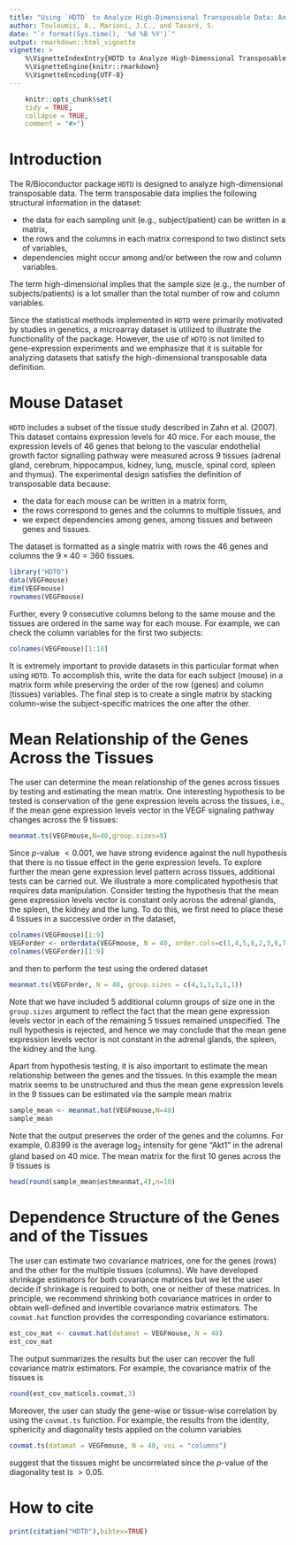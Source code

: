 ```yaml
---
title: "Using `HDTD` to Analyze High-Dimensional Transposable Data: An Application in Genetics"
author: Touloumis, A., Marioni, J.C., and Tavaré, S.
date: "`r format(Sys.time(), '%d %B %Y')`"
output: rmarkdown::html_vignette
vignette: >
    %\VignetteIndexEntry{HDTD to Analyze High-Dimensional Transposable Data}
    %\VignetteEngine{knitr::rmarkdown}
    %\VignetteEncoding{UTF-8}
---
```

```r
    knitr::opts_chunk$set(
    tidy = TRUE,
    collapse = TRUE, 
    comment = "#>")
```

# Introduction
The R/Bioconductor package `HDTD` is designed to analyze high-dimensional transposable data. The term transposable data implies the following structural information in the dataset: 

* the data for each sampling unit (e.g., subject/patient) can be written in a matrix,
* the rows and the columns in each matrix correspond to two distinct sets of variables,
* dependencies might occur among and/or between the row and column variables.

The term high-dimensional implies that the sample size (e.g., the number of subjects/patients) is a lot smaller than the total number of row and column variables.

Since the statistical methods implemented in `HDTD` were primarily motivated by studies in genetics, a microarray dataset is utilized to illustrate the functionality of the package. However, the use of `HDTD` is not limited to gene-expression experiments and we emphasize that it is suitable for analyzing datasets that satisfy the high-dimensional transposable data definition.

# Mouse Dataset
`HDTD` includes a subset of the tissue study described in Zahn et al. (2007). This dataset contains expression levels for $40$ mice. For each mouse, the expression levels of $46$ genes that belong to the vascular endothelial growth factor signalling pathway were measured across $9$ tissues (adrenal gland, cerebrum, hippocampus, kidney, lung, muscle, spinal cord, spleen and thymus). The experimental design satisfies the definition of transposable data because: 

* the data for each mouse can be written in a matrix form, 
* the rows correspond to genes and the columns to multiple tissues, and 
* we expect dependencies among genes, among tissues and between genes and tissues. 

The dataset is formatted as a single matrix with rows the $46$ genes and columns the $9 \times 40=360$ tissues.

```r
library("HDTD")
data(VEGFmouse)
dim(VEGFmouse)
rownames(VEGFmouse)
```

Further, every 9 consecutive columns belong to the same mouse and the tissues are ordered in the same way for each mouse. For example, we can check the column variables for the first two subjects:

```r
colnames(VEGFmouse)[1:18]
```

It is extremely important to provide datasets in this particular format when using `HDTD`. To accomplish this, write the data for each subject (mouse) in a matrix form while preserving the order of the row (genes) and column (tissues) variables. The final step is to create a single matrix by stacking column-wise the subject-specific matrices the one after the other.

# Mean Relationship of the Genes Across the Tissues
The user can determine the mean relationship of the genes across tissues by testing and estimating the mean matrix. One interesting hypothesis to be tested is conservation of the gene expression levels across the tissues, i.e., if the mean gene expression levels vector in the VEGF signaling pathway changes across the $9$ tissues:
```r
meanmat.ts(VEGFmouse,N=40,group.sizes=9)
```
Since $p$-value $<0.001$, we have strong evidence against the null hypothesis that there is no tissue effect in the gene expression levels. To explore further the mean gene expression level pattern across tissues, additional tests can be carried out. We illustrate a more complicated hypothesis that requires data manipulation. Consider testing the hypothesis that the mean gene expression levels vector is constant only across the adrenal glands, the spleen, the kidney and the lung. To do this, we first need to place these $4$ tissues in a successive order in the dataset,   
```r
colnames(VEGFmouse)[1:9]
VEGForder <- orderdata(VEGFmouse, N = 40, order.cols=c(1,4,5,8,2,3,6,7,9)) 
colnames(VEGForder)[1:9]
```
and then to perform the test using the ordered dataset
```r
meanmat.ts(VEGForder, N = 40, group.sizes = c(4,1,1,1,1,1))
```
Note that we have included $5$ additional column groups of size one in the `group.sizes` argument to reflect the fact that the mean gene expression levels vector in each of the remaining $5$ tissues remained unspecified. The null hypothesis is rejected, and hence we may conclude that the mean gene expression levels vector is not constant in the adrenal glands, the spleen, the kidney and the lung.

Apart from hypothesis testing, it is also important to estimate the mean relationship between the genes and the tissues. In this example the mean matrix seems to be unstructured and thus the mean gene expression levels in the $9$ tissues can be estimated via the sample mean matrix 
```r
sample_mean <- meanmat.hat(VEGFmouse,N=40)
sample_mean
```
Note that the output preserves the order of the genes and the columns. For example, $0.8399$ is the average $\log_2$ intensity for gene "Akt1" in the adrenal gland based on $40$ mice. The mean matrix for the first 10 genes across the $9$ tissues is
```r
head(round(sample_mean$estmeanmat,4),n=10)
```

# Dependence Structure of the Genes and of the Tissues
The user can estimate two covariance matrices, one for the genes (rows) and the other for the multiple tissues (columns). We have developed shrinkage estimators for both covariance matrices but we let the user decide if shrinkage is required to both, one or neither of these matrices. In principle, we recommend shrinking both covariance matrices in order to obtain well-defined and invertible covariance matrix estimators. The `covmat.hat` function provides the corresponding covariance estimators: 
```r
est_cov_mat <- covmat.hat(datamat = VEGFmouse, N = 40)
est_cov_mat
```
The output summarizes the results but the user can recover the full covariance matrix estimators. For example, the covariance matrix of the tissues is
```r
round(est_cov_mat$cols.covmat,3)
```
Moreover, the user can study the gene-wise or tissue-wise correlation by using the `covmat.ts` function. For example, the results from the identity, sphericity and diagonality tests applied on the column variables
```r
covmat.ts(datamat = VEGFmouse, N = 40, voi = "columns")
```
suggest that the tissues might be uncorrelated since the $p$-value of the diagonality test is $>0.05$. 

# How to cite
```r
print(citation("HDTD"),bibtex=TRUE)
```



